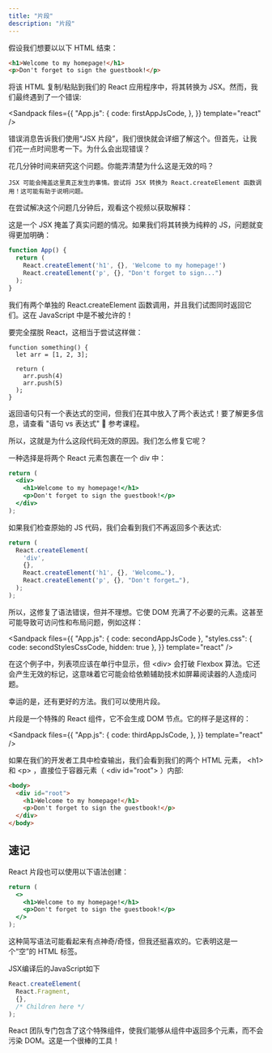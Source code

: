 ```yaml
---
title: "片段"
description: "片段"
---
```



假设我们想要以以下 HTML 结束：

```html
<h1>Welcome to my homepage!</h1>
<p>Don't forget to sign the guestbook!</p>
```

将该 HTML 复制/粘贴到我们的 React 应用程序中，将其转换为 JSX。然而，我们最终遇到了一个错误:

<Sandpack
  files={{
    "App.js": {
      code: firstAppJsCode,
    },
  }}
  template="react"
/>

错误消息告诉我们使用“JSX 片段”，我们很快就会详细了解这个。但首先，让我们花一点时间思考一下。为什么会出现错误？

花几分钟时间来研究这个问题。你能弄清楚为什么这是无效的吗？

<Accordions>
  <Accordion title="提示">

    JSX 可能会掩盖这里真正发生的事情。尝试将 JSX 转换为 React.createElement 函数调用！这可能有助于说明问题。

  </Accordion>
</Accordions>

在尝试解决这个问题几分钟后，观看这个视频以获取解释：

<Accordions>
  <Accordion title="视频摘要">

这是一个 JSX 掩盖了真实问题的情况。如果我们将其转换为纯粹的 JS，问题就变得更加明确：

```js
function App() {
  return (
    React.createElement('h1', {}, 'Welcome to my homepage!')
    React.createElement('p', {}, "Don't forget to sign...")
  );
}
```

我们有两个单独的 React.createElement 函数调用，并且我们试图同时返回它们。这在 JavaScript 中是不被允许的！

要完全摆脱 React，这相当于尝试这样做：

```Js
function something() {
  let arr = [1, 2, 3];

  return (
    arr.push(4)
    arr.push(5)
  );
}
```

返回语句只有一个表达式的空间，但我们在其中放入了两个表达式！要了解更多信息，请查看 "语句 vs 表达式" 👀 参考课程。

  </Accordion>
</Accordions>

所以，这就是为什么这段代码无效的原因。我们怎么修复它呢？

一种选择是将两个 React 元素包裹在一个 div 中：

```jsx
return (
  <div>
    <h1>Welcome to my homepage!</h1>
    <p>Don't forget to sign the guestbook!</p>
  </div>
);
```

如果我们检查原始的 JS 代码，我们会看到我们不再返回多个表达式:

```js
return (
  React.createElement(
    'div',
    {},
    React.createElement('h1', {}, 'Welcome…'),
    React.createElement('p', {}, "Don't forget…"),
  );
);
```

所以，这修复了语法错误，但并不理想。它使 DOM 充满了不必要的元素。这甚至可能导致可访问性和布局问题，例如这样：

<Sandpack
  files={{
    "App.js": { code: secondAppJsCode },
    "styles.css": { code: secondStylesCssCode, hidden: true },
  }}
  template="react"
/>

在这个例子中，列表项应该在单行中显示，但 \<div\> 会打破 Flexbox 算法。它还会产生无效的标记，这意味着它可能会给依赖辅助技术如屏幕阅读器的人造成问题。

幸运的是，还有更好的方法。我们可以使用片段。

片段是一个特殊的 React 组件，它不会生成 DOM 节点。它的样子是这样的：

<Sandpack
  files={{
    "App.js": {
      code: thirdAppJsCode,
    },
  }}
  template="react"
/>

如果在我们的开发者工具中检查输出，我们会看到我们的两个 HTML 元素， \<h1> 和 \<p> ，直接位于容器元素（ \<div id="root"> ）内部:

```html
<body>
  <div id="root">
    <h1>Welcome to my homepage!</h1>
    <p>Don't forget to sign the guestbook!</p>
  </div>
</body>
```

## 速记

React 片段也可以使用以下语法创建：

```jsx
return (
  <>
    <h1>Welcome to my homepage!</h1>
    <p>Don't forget to sign the guestbook!</p>
  </>
);
```

这种简写语法可能看起来有点神奇/奇怪，但我还挺喜欢的。它表明这是一个“空”的 HTML 标签。

JSX编译后的JavaScript如下

```js
React.createElement(
  React.Fragment,
  {},
  /* Children here */
);
```

React 团队专门包含了这个特殊组件，使我们能够从组件中返回多个元素，而不会污染 DOM。这是一个很棒的工具！
